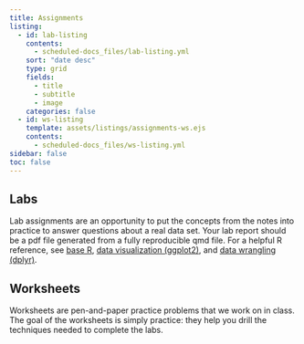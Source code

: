 ```yaml
---
title: Assignments
listing:
  - id: lab-listing
    contents: 
      - scheduled-docs_files/lab-listing.yml
    sort: "date desc"
    type: grid
    fields: 
      - title
      - subtitle
      - image
    categories: false
  - id: ws-listing
    template: assets/listings/assignments-ws.ejs
    contents:
      - scheduled-docs_files/ws-listing.yml
sidebar: false
toc: false
---
```


## Labs

Lab assignments are an opportunity to put the concepts from the notes into practice to answer questions about a real data set. Your lab report should be a pdf file generated from a fully reproducible qmd file. For a helpful R reference, see [base R](https://raw.githubusercontent.com/rstudio/cheatsheets/main/base-r.pdf), [data visualization (ggplot2)](https://raw.githubusercontent.com/rstudio/cheatsheets/main/data-visualization.pdf), and [data wrangling (dplyr)](https://raw.githubusercontent.com/rstudio/cheatsheets/main/data-transformation.pdf). 

:::{#lab-listing}
:::


## Worksheets

Worksheets are pen-and-paper practice problems that we work on in class. The goal of the worksheets is simply practice: they help you drill the techniques needed to complete the labs. 

:::{#ws-listing}
:::